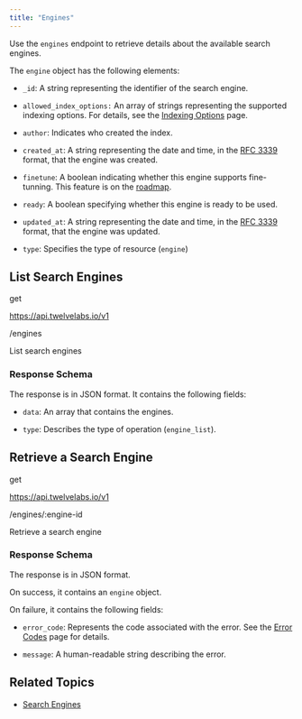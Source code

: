 ```yaml
---
title: "Engines"
---
```


Use the `engines` endpoint to retrieve details about the available search
engines.

The `engine` object has the following elements:

- `_id`: A string representing the identifier of the search engine.

- `allowed_index_options:` An array of strings representing the supported
  indexing options. For details, see the
  [Indexing Options](/concepts/indexing-options) page.

- `author`: Indicates who created the index.

- `created_at`: A string representing the date and time, in the
  [RFC 3339](https://datatracker.ietf.org/doc/html/rfc3339) format, that the
  engine was created.

- `finetune`: A boolean indicating whether this engine supports fine-tunning.
  This feature is on the [roadmap](/roadmap).

- `ready`: A boolean specifying whether this engine is ready to be used.

- `updated_at`: A string representing the date and time, in the
  [RFC 3339](https://datatracker.ietf.org/doc/html/rfc3339) format, that the
  engine was updated.

- `type`: Specifies the type of resource (`engine`)

## List Search Engines

get

https://api.twelvelabs.io/v1

/engines

List search engines

### Response Schema

The response is in JSON format. It contains the following fields:

- `data`: An array that contains the engines.

- `type`: Describes the type of operation (`engine_list`).

## Retrieve a Search Engine

get

https://api.twelvelabs.io/v1

/engines/:engine-id

Retrieve a search engine

### Response Schema

The response is in JSON format.

On success, it contains an `engine` object.

On failure, it contains the following fields:

- `error_code`: Represents the code associated with the error. See the
  [Error Codes](/reference/api-reference/error-codes) page for details.

- `message`: A human-readable string describing the error.

## Related Topics

- [Search Engines](/concepts/search-engines)
